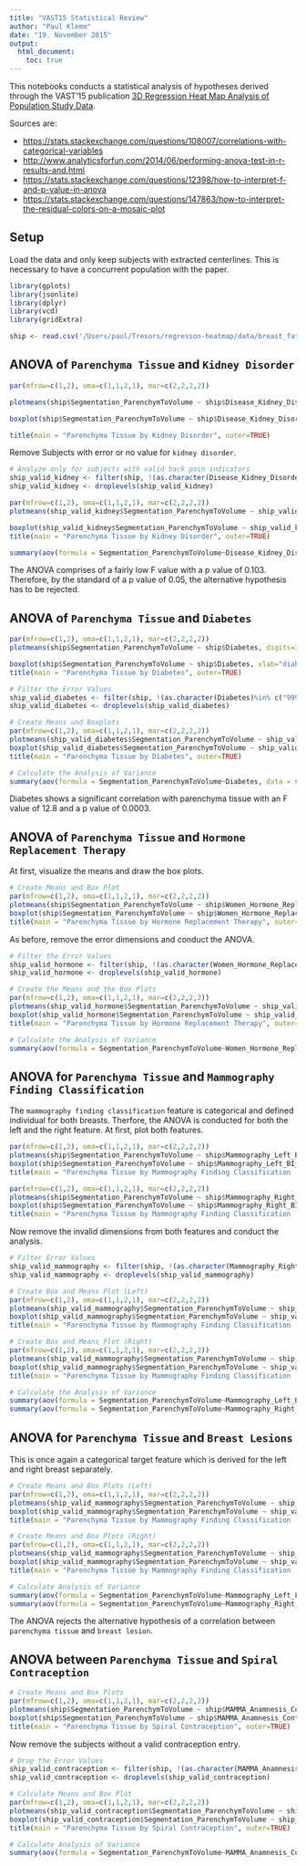 ```yaml
---
title: "VAST15 Statistical Review"
author: "Paul Klemm"
date: "19. November 2015"
output: 
  html_document:
    toc: true
---
```


This notebooks conducts a statistical analysis of hypotheses derived through the VAST'15 publication [3D Regression Heat Map Analysis of Population Study Data](http://dx.doi.org/10.1109/tvcg.2015.2468291).

Sources are:

- [https://stats.stackexchange.com/questions/108007/correlations-with-categorical-variables](https://stats.stackexchange.com/questions/108007/correlations-with-categorical-variables)
- [http://www.analyticsforfun.com/2014/06/performing-anova-test-in-r-results-and.html](http://www.analyticsforfun.com/2014/06/performing-anova-test-in-r-results-and.html)
- [https://stats.stackexchange.com/questions/12398/how-to-interpret-f-and-p-value-in-anova](https://stats.stackexchange.com/questions/12398/how-to-interpret-f-and-p-value-in-anova)
- [https://stats.stackexchange.com/questions/147863/how-to-interpret-the-residual-colors-on-a-mosaic-plot](https://stats.stackexchange.com/questions/147863/how-to-interpret-the-residual-colors-on-a-mosaic-plot)

## Setup

Load the data and only keep subjects with extracted centerlines. This is necessary to have a concurrent population with the paper.

```r
library(gplots)
library(jsonlite)
library(dplyr)
library(vcd)
library(gridExtra)
```

```r
ship <- read.csv('/Users/paul/Tresors/regresson-heatmap/data/breast_fat_imageonly_labels_parenchym_mean.csv')
```

## ANOVA of `Parenchyma Tissue` and `Kidney Disorder`

```r
par(mfrow=c(1,2), oma=c(1,1,2,1), mar=c(2,2,2,2))

plotmeans(ship$Segmentation_ParenchymToVolume ~ ship$Disease_Kidney_Disorder, digits=2, ccol="red", mean.labels=T, xlab="Kidney Disorder", ylab="Parenchyma Tissue")

boxplot(ship$Segmentation_ParenchymToVolume ~ ship$Disease_Kidney_Disorder, xlab="Kidney Disorder", ylab="parenchyma", col=rainbow(7))

title(main = "Parenchyma Tissue by Kidney Disorder", outer=TRUE)
```

Remove Subjects with error or no value for `kidney disorder`.

```r
# Analyze only for subjects with valid back pain indicators
ship_valid_kidney <- filter(ship, !(as.character(Disease_Kidney_Disorder)%in% c("99998 - Fehler, Daten nicht mehr erhebbar", "")))
ship_valid_kidney <- droplevels(ship_valid_kidney)

par(mfrow=c(1,2), oma=c(1,1,2,1), mar=c(2,2,2,2))
plotmeans(ship_valid_kidney$Segmentation_ParenchymToVolume ~ ship_valid_kidney$Disease_Kidney_Disorder, digits=2, ccol="red", mean.labels=T, xlab="kidney disorder", ylab="parenchyma tissue")

boxplot(ship_valid_kidney$Segmentation_ParenchymToVolume ~ ship_valid_kidney$Disease_Kidney_Disorder, xlab="kidney disorder", ylab="parenchyma", col=rainbow(7))
title(main = "Parenchyma Tissue by Kidney Disorder", outer=TRUE)

summary(aov(formula = Segmentation_ParenchymToVolume~Disease_Kidney_Disorder, data = ship_valid_kidney))
```

The ANOVA comprises of a fairly low F value with a p value of 0.103. Therefore, by the standard of a p value of 0.05, the alternative hypothesis has to be rejected.


## ANOVA of `Parenchyma Tissue` and `Diabetes`

```r
par(mfrow=c(1,2), oma=c(1,1,2,1), mar=c(2,2,2,2))
plotmeans(ship$Segmentation_ParenchymToVolume ~ ship$Diabetes, digits=2, ccol="red", mean.labels=T, xlab="diabetes", ylab="parenchyma tissue")

boxplot(ship$Segmentation_ParenchymToVolume ~ ship$Diabetes, xlab="diabetes", ylab="parenchyma", col=rainbow(7))
title(main = "Parenchyma Tissue by Diabetes", outer=TRUE)
```

```r
# Filter the Error Values
ship_valid_diabetes <- filter(ship, !(as.character(Diabetes)%in% c("99998 - Fehler, Daten nicht mehr erhebbar", "")))
ship_valid_diabetes <- droplevels(ship_valid_diabetes)

# Create Means und Boxplots
par(mfrow=c(1,2), oma=c(1,1,2,1), mar=c(2,2,2,2))
plotmeans(ship_valid_diabetes$Segmentation_ParenchymToVolume ~ ship_valid_diabetes$Diabetes, digits=2, ccol="red", mean.labels=T, xlab="diabetes", ylab="parenchyma tissue")
boxplot(ship_valid_diabetes$Segmentation_ParenchymToVolume ~ ship_valid_diabetes$Diabetes, xlab="diabetes", ylab="parenchyma", col=rainbow(7))
title(main = "Parenchyma Tissue by Diabetes", outer=TRUE)

# Calculate the Analysis of Variance
summary(aov(formula = Segmentation_ParenchymToVolume~Diabetes, data = ship_valid_diabetes))
```

Diabetes shows a significant correlation with parenchyma tissue with an F value of 12.8 and a p value of 0.0003.

## ANOVA of `Parenchyma Tissue` and `Hormone Replacement Therapy`

At first, visualize the means and draw the box plots.

```r
# Create Means and Box Plot
par(mfrow=c(1,2), oma=c(1,1,2,1), mar=c(2,2,2,2))
plotmeans(ship$Segmentation_ParenchymToVolume ~ ship$Women_Hormone_Replacement_Therapy, digits=2, ccol="red", mean.labels=T, xlab="hormone replacement therapy", ylab="parenchyma tissue")
boxplot(ship$Segmentation_ParenchymToVolume ~ ship$Women_Hormone_Replacement_Therapy, xlab="hormone replacement therapy", ylab="parenchyma tissue", col=rainbow(7))
title(main = "Parenchyma Tissue by Hormone Replacement Therapy", outer=TRUE)
```

As before, remove the error dimensions and conduct the ANOVA.

```r
# Filter the Error Values
ship_valid_hormone <- filter(ship, !(as.character(Women_Hormone_Replacement_Therapy)%in% c("99998 - Fehler, Daten nicht mehr erhebbar", "")))
ship_valid_hormone <- droplevels(ship_valid_hormone)

# Create the Means and the Box Plots
par(mfrow=c(1,2), oma=c(1,1,2,1), mar=c(2,2,2,2))
plotmeans(ship_valid_hormone$Segmentation_ParenchymToVolume ~ ship_valid_hormone$Women_Hormone_Replacement_Therapy, digits=2, ccol="red", mean.labels=T, xlab="hormone replacement therapy", ylab="parenchyma tissue")
boxplot(ship_valid_hormone$Segmentation_ParenchymToVolume ~ ship_valid_hormone$Women_Hormone_Replacement_Therapy, xlab="hormone replacement therapy", ylab="parenchyma tissue", col=rainbow(7))
title(main = "Parenchyma Tissue by Hormone Replacement Therapy", outer=TRUE)

# Calculate the Analysis of Variance
summary(aov(formula = Segmentation_ParenchymToVolume~Women_Hormone_Replacement_Therapy, data = ship_valid_hormone))
```

## ANOVA for `Parenchyma Tissue` and `Mammography Finding Classification`

The `mammography finding classification` feature is categorical and defined individual for both breasts. Therfore, the ANOVA is conducted for both the left and the right feature. At first, plot both features.

```r
par(mfrow=c(1,2), oma=c(1,1,2,1), mar=c(2,2,2,2))
plotmeans(ship$Segmentation_ParenchymToVolume ~ ship$Mammography_Left_BI_RADS, digits=2, ccol="red", mean.labels=T, xlab="Mammography Finding Classification (Left)", ylab="parenchyma tissue")
boxplot(ship$Segmentation_ParenchymToVolume ~ ship$Mammography_Left_BI_RADS, xlab="Mammography Finding Classification (Left)", ylab="parenchyma tissue", col=rainbow(7))
title(main = "Parenchyma Tissue by Mammography Finding Classification (Left)", outer=TRUE)

par(mfrow=c(1,2), oma=c(1,1,2,1), mar=c(2,2,2,2))
plotmeans(ship$Segmentation_ParenchymToVolume ~ ship$Mammography_Right_BI_RADS, digits=2, ccol="red", mean.labels=T, xlab="Mammography Finding Classification (Right)", ylab="parenchyma tissue")
boxplot(ship$Segmentation_ParenchymToVolume ~ ship$Mammography_Right_BI_RADS, xlab="Mammography Finding Classification (Right)", ylab="parenchyma tissue", col=rainbow(7))
title(main = "Parenchyma Tissue by Mammography Finding Classification (Right)", outer=TRUE)
```

Now remove the invalid dimensions from both features and conduct the analysis.

```r
# Filter Error Values
ship_valid_mammography <- filter(ship, !(as.character(Mammography_Right_BI_RADS)%in% c("99998 - Fehler, Daten nicht mehr erhebbar", "")))
ship_valid_mammography <- droplevels(ship_valid_mammography)

# Create Box and Means Plot (Left)
par(mfrow=c(1,2), oma=c(1,1,2,1), mar=c(2,2,2,2))
plotmeans(ship_valid_mammography$Segmentation_ParenchymToVolume ~ ship_valid_mammography$Mammography_Left_BI_RADS, digits=2, ccol="red", mean.labels=T, xlab="mammography finding classification (Left)", ylab="parenchyma tissue")
boxplot(ship_valid_mammography$Segmentation_ParenchymToVolume ~ ship_valid_mammography$Mammography_Left_BI_RADS, xlab="mammography finding classification (Left)", ylab="parenchyma tissue", col=rainbow(7))
title(main = "Parenchyma Tissue by Mammography Finding Classification (Left)", outer=TRUE)

# Create Box and Means Plot (Right)
par(mfrow=c(1,2), oma=c(1,1,2,1), mar=c(2,2,2,2))
plotmeans(ship_valid_mammography$Segmentation_ParenchymToVolume ~ ship_valid_mammography$Mammography_Right_BI_RADS, digits=2, ccol="red", mean.labels=T, xlab="mammography finding classification (Right)", ylab="parenchyma tissue")
boxplot(ship_valid_mammography$Segmentation_ParenchymToVolume ~ ship_valid_mammography$Mammography_Right_BI_RADS, xlab="mammography finding classification (Right)", ylab="parenchyma tissue", col=rainbow(7))
title(main = "Parenchyma Tissue by Mammography Finding Classification (Right)", outer=TRUE)

# Calculate the Analysis of Variance
summary(aov(formula = Segmentation_ParenchymToVolume~Mammography_Left_BI_RADS, data = ship_valid_mammography))
summary(aov(formula = Segmentation_ParenchymToVolume~Mammography_Right_BI_RADS, data = ship_valid_mammography))
```

## ANOVA for `Parenchyma Tissue` and `Breast Lesions`

This is once again a categorical target feature which is derived for the left and right breast separately.

```r
# Create Means and Box Plots (Left)
par(mfrow=c(1,2), oma=c(1,1,2,1), mar=c(2,2,2,2))
plotmeans(ship_valid_mammography$Segmentation_ParenchymToVolume ~ ship_valid_mammography$Mammography_Left_Lesion, digits=2, ccol="red", mean.labels=T, xlab="mammography finding classification (Left)", ylab="parenchyma tissue")
boxplot(ship_valid_mammography$Segmentation_ParenchymToVolume ~ ship_valid_mammography$Mammography_Left_Lesion, xlab="mammography finding classification (Left)", ylab="parenchyma tissue", col=rainbow(7))
title(main = "Parenchyma Tissue by Mammography Finding Classification (Left)", outer=TRUE)

# Create Means and Box Plots (Right)
par(mfrow=c(1,2), oma=c(1,1,2,1), mar=c(2,2,2,2))
plotmeans(ship_valid_mammography$Segmentation_ParenchymToVolume ~ ship_valid_mammography$Mammography_Right_Lesion, digits=2, ccol="red", mean.labels=T, xlab="mammography finding classification (Right)", ylab="parenchyma tissue")
boxplot(ship_valid_mammography$Segmentation_ParenchymToVolume ~ ship_valid_mammography$Mammography_Right_Lesion, xlab="mammography finding classification (Right)", ylab="parenchyma tissue", col=rainbow(7))
title(main = "Parenchyma Tissue by Mammography Finding Classification (Right)", outer=TRUE)

# Calculate Analysis of Variance
summary(aov(formula = Segmentation_ParenchymToVolume~Mammography_Left_Lesion, data = ship_valid_mammography))
summary(aov(formula = Segmentation_ParenchymToVolume~Mammography_Right_Lesion, data = ship_valid_mammography))
```

The ANOVA rejects the alternative hypothesis of a correlation between `parenchyma tissue` and `breast lesion`.

## ANOVA between `Parenchyma Tissue` and `Spiral Contraception`

```r
# Create Means and Box Plots
par(mfrow=c(1,2), oma=c(1,1,2,1), mar=c(2,2,2,2))
plotmeans(ship$Segmentation_ParenchymToVolume ~ ship$MAMMA_Anamnesis_Contraception_Spiral, digits=2, ccol="red", mean.labels=T, xlab="spiral contraception", ylab="parenchyma tissue")
boxplot(ship$Segmentation_ParenchymToVolume ~ ship$MAMMA_Anamnesis_Contraception_Spiral, xlab="spiral contraception", ylab="parenchyma tissue", col=rainbow(7))
title(main = "Parenchyma Tissue by Spiral Contraception", outer=TRUE)
```

Now remove the subjects without a valid contraception entry.

```r
# Drop the Error Values
ship_valid_contraception <- filter(ship, !(as.character(MAMMA_Anamnesis_Contraception_Spiral)%in% c("99998 - Fehler, Daten nicht mehr erhebbar", "")))
ship_valid_contraception <- droplevels(ship_valid_contraception)

# Calculate Means and Box Plot
par(mfrow=c(1,2), oma=c(1,1,2,1), mar=c(2,2,2,2))
plotmeans(ship_valid_contraception$Segmentation_ParenchymToVolume ~ ship_valid_contraception$MAMMA_Anamnesis_Contraception_Spiral, digits=2, ccol="red", mean.labels=T, xlab="spiral contraception", ylab="parenchyma tissue")
boxplot(ship_valid_contraception$Segmentation_ParenchymToVolume ~ ship_valid_contraception$MAMMA_Anamnesis_Contraception_Spiral, xlab="spiral contraception", ylab="parenchyma tissue", col=rainbow(7))
title(main = "Parenchyma Tissue by Spiral Contraception", outer=TRUE)

# Calculate Analysis of Variance
summary(aov(formula = Segmentation_ParenchymToVolume~MAMMA_Anamnesis_Contraception_Spiral, data = ship_valid_contraception))
```